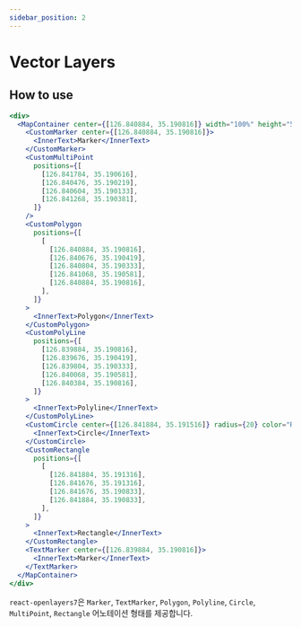 ```yaml
---
sidebar_position: 2
---
```


# Vector Layers

## How to use

```jsx live
<div>
  <MapContainer center={[126.840884, 35.190816]} width="100%" height="500px">
    <CustomMarker center={[126.840884, 35.190816]}>
      <InnerText>Marker</InnerText>
    </CustomMarker>
    <CustomMultiPoint
      positions={[
        [126.841784, 35.190616],
        [126.840476, 35.190219],
        [126.840604, 35.190133],
        [126.841268, 35.190381],
      ]}
    />
    <CustomPolygon
      positions={[
        [
          [126.840884, 35.190816],
          [126.840676, 35.190419],
          [126.840804, 35.190333],
          [126.841068, 35.190581],
          [126.840884, 35.190816],
        ],
      ]}
    >
      <InnerText>Polygon</InnerText>
    </CustomPolygon>
    <CustomPolyLine
      positions={[
        [126.839884, 35.190816],
        [126.839676, 35.190419],
        [126.839804, 35.190333],
        [126.840068, 35.190581],
        [126.840384, 35.190816],
      ]}
    >
      <InnerText>Polyline</InnerText>
    </CustomPolyLine>
    <CustomCircle center={[126.841884, 35.191516]} radius={20} color="RED">
      <InnerText>Circle</InnerText>
    </CustomCircle>
    <CustomRectangle
      positions={[
        [
          [126.841884, 35.191316],
          [126.841676, 35.191316],
          [126.841676, 35.190833],
          [126.841884, 35.190833],
        ],
      ]}
    >
      <InnerText>Rectangle</InnerText>
    </CustomRectangle>
    <TextMarker center={[126.839884, 35.190816]}>
      <InnerText>Marker</InnerText>
    </TextMarker>
  </MapContainer>
</div>
```

`react-openlayers7`은 `Marker`, `TextMarker`, `Polygon`, `Polyline`, `Circle`, `MultiPoint`, `Rectangle` 어노테이션 형태를 제공합니다.
